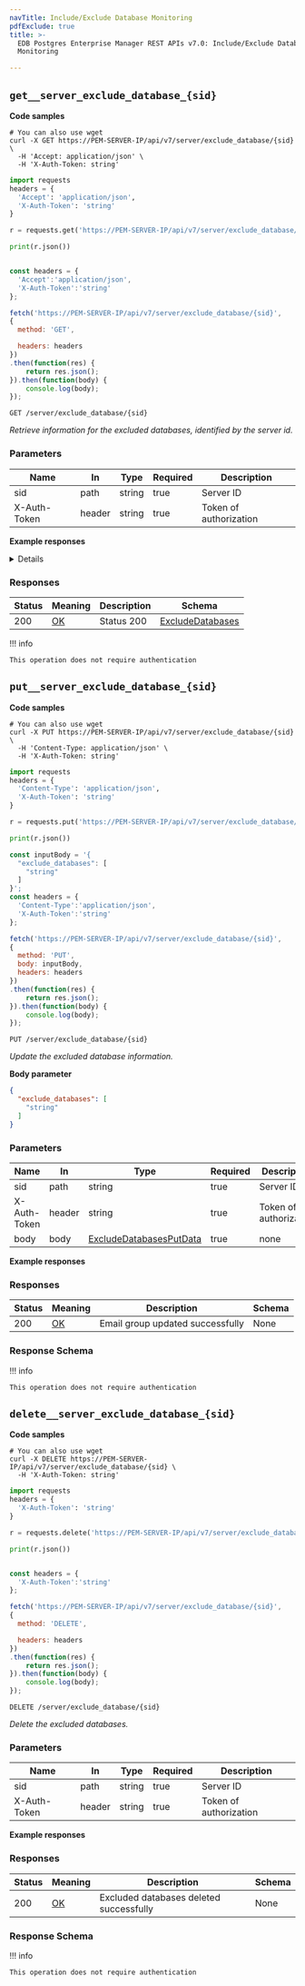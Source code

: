 ```yaml
---
navTitle: Include/Exclude Database Monitoring
pdfExclude: true
title: >-
  EDB Postgres Enterprise Manager REST APIs v7.0: Include/Exclude Database
  Monitoring

---
```




## `get__server_exclude_database_{sid}`

**Code samples**

<TabContainer syncKey="language">

<Tab title="cURL">

```shell
# You can also use wget
curl -X GET https://PEM-SERVER-IP/api/v7/server/exclude_database/{sid} \
  -H 'Accept: application/json' \
  -H 'X-Auth-Token: string'

```

</Tab>

<Tab title="Python">

```python
import requests
headers = {
  'Accept': 'application/json',
  'X-Auth-Token': 'string'
}

r = requests.get('https://PEM-SERVER-IP/api/v7/server/exclude_database/{sid}', headers = headers)

print(r.json())

```

</Tab>

<Tab title="JavaScript">

```javascript

const headers = {
  'Accept':'application/json',
  'X-Auth-Token':'string'
};

fetch('https://PEM-SERVER-IP/api/v7/server/exclude_database/{sid}',
{
  method: 'GET',

  headers: headers
})
.then(function(res) {
    return res.json();
}).then(function(body) {
    console.log(body);
});

```

</Tab>

</TabContainer>

`GET /server/exclude_database/{sid}`

*Retrieve information for the excluded databases, identified by the server id.*

<span id="get__server_exclude_database_{sid}-parameters"></span>

### Parameters



| Name         | In     | Type   | Required | Description            |
| ------------ | ------ | ------ | -------- | ---------------------- |
| sid          | path   | string | true     | Server ID              |
| X-Auth-Token | header | string | true     | Token of authorization |

**Example responses**

<Details summary="200 Response">

```json
{
  "server_id": 0,
  "name": "string",
  "exclude_databases": [
    "string"
  ]
}
```

</Details>

<span id="get__server_exclude_database_{sid}-responses"></span>

### Responses



| Status | Meaning                                                 | Description | Schema                                                |
| ------ | ------------------------------------------------------- | ----------- | ----------------------------------------------------- |
| 200    | [OK](https://tools.ietf.org/html/rfc7231#section-6.3.1) | Status 200  | [ExcludeDatabases](schemas.mdx#tocs_excludedatabases) |

!!! info

    This operation does not require authentication




## `put__server_exclude_database_{sid}`

**Code samples**

<TabContainer syncKey="language">

<Tab title="cURL">

```shell
# You can also use wget
curl -X PUT https://PEM-SERVER-IP/api/v7/server/exclude_database/{sid} \
  -H 'Content-Type: application/json' \
  -H 'X-Auth-Token: string'

```

</Tab>

<Tab title="Python">

```python
import requests
headers = {
  'Content-Type': 'application/json',
  'X-Auth-Token': 'string'
}

r = requests.put('https://PEM-SERVER-IP/api/v7/server/exclude_database/{sid}', headers = headers)

print(r.json())

```

</Tab>

<Tab title="JavaScript">

```javascript
const inputBody = '{
  "exclude_databases": [
    "string"
  ]
}';
const headers = {
  'Content-Type':'application/json',
  'X-Auth-Token':'string'
};

fetch('https://PEM-SERVER-IP/api/v7/server/exclude_database/{sid}',
{
  method: 'PUT',
  body: inputBody,
  headers: headers
})
.then(function(res) {
    return res.json();
}).then(function(body) {
    console.log(body);
});

```

</Tab>

</TabContainer>

`PUT /server/exclude_database/{sid}`

*Update the excluded database information.*

**Body parameter**

```json
{
  "exclude_databases": [
    "string"
  ]
}
```

<span id="put__server_exclude_database_{sid}-parameters"></span>

### Parameters



| Name         | In     | Type                                                                | Required | Description            |
| ------------ | ------ | ------------------------------------------------------------------- | -------- | ---------------------- |
| sid          | path   | string                                                              | true     | Server ID              |
| X-Auth-Token | header | string                                                              | true     | Token of authorization |
| body         | body   | [ExcludeDatabasesPutData](schemas.mdx#tocs_excludedatabasesputdata) | true     | none                   |

**Example responses**

<span id="put__server_exclude_database_{sid}-responses"></span>

### Responses



| Status | Meaning                                                 | Description                      | Schema |
| ------ | ------------------------------------------------------- | -------------------------------- | ------ |
| 200    | [OK](https://tools.ietf.org/html/rfc7231#section-6.3.1) | Email group updated successfully | None   |

<span id="put__server_exclude_database_{sid}-responseschema"></span>

### Response Schema



!!! info

    This operation does not require authentication




## `delete__server_exclude_database_{sid}`

**Code samples**

<TabContainer syncKey="language">

<Tab title="cURL">

```shell
# You can also use wget
curl -X DELETE https://PEM-SERVER-IP/api/v7/server/exclude_database/{sid} \
  -H 'X-Auth-Token: string'

```

</Tab>

<Tab title="Python">

```python
import requests
headers = {
  'X-Auth-Token': 'string'
}

r = requests.delete('https://PEM-SERVER-IP/api/v7/server/exclude_database/{sid}', headers = headers)

print(r.json())

```

</Tab>

<Tab title="JavaScript">

```javascript

const headers = {
  'X-Auth-Token':'string'
};

fetch('https://PEM-SERVER-IP/api/v7/server/exclude_database/{sid}',
{
  method: 'DELETE',

  headers: headers
})
.then(function(res) {
    return res.json();
}).then(function(body) {
    console.log(body);
});

```

</Tab>

</TabContainer>

`DELETE /server/exclude_database/{sid}`

*Delete the excluded databases.*

<span id="delete__server_exclude_database_{sid}-parameters"></span>

### Parameters



| Name         | In     | Type   | Required | Description            |
| ------------ | ------ | ------ | -------- | ---------------------- |
| sid          | path   | string | true     | Server ID              |
| X-Auth-Token | header | string | true     | Token of authorization |

**Example responses**

<span id="delete__server_exclude_database_{sid}-responses"></span>

### Responses



| Status | Meaning                                                 | Description                             | Schema |
| ------ | ------------------------------------------------------- | --------------------------------------- | ------ |
| 200    | [OK](https://tools.ietf.org/html/rfc7231#section-6.3.1) | Excluded databases deleted successfully | None   |

<span id="delete__server_exclude_database_{sid}-responseschema"></span>

### Response Schema



!!! info

    This operation does not require authentication


